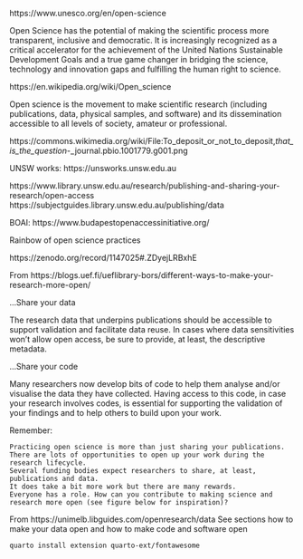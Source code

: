 https://www.unesco.org/en/open-science

Open Science has the potential of making the scientific process more transparent, inclusive and democratic.  It is increasingly recognized as a critical accelerator for the achievement of the United Nations Sustainable Development Goals and a true game changer in bridging the science, technology and innovation gaps and fulfilling the human right to science.

https://en.wikipedia.org/wiki/Open_science

Open science is the movement to make scientific research (including publications, data, physical samples, and software) and its dissemination accessible to all levels of society, amateur or professional.


https://commons.wikimedia.org/wiki/File:To_deposit_or_not_to_deposit,_that_is_the_question_-_journal.pbio.1001779.g001.png


UNSW works: https://unsworks.unsw.edu.au

https://www.library.unsw.edu.au/research/publishing-and-sharing-your-research/open-access
https://subjectguides.library.unsw.edu.au/publishing/data


BOAI: https://www.budapestopenaccessinitiative.org/



Rainbow of open science practices

https://zenodo.org/record/1147025#.ZDyejLRBxhE

From https://blogs.uef.fi/ueflibrary-bors/different-ways-to-make-your-research-more-open/

…Share your data

The research data that underpins publications should be accessible to support validation and facilitate data reuse. In cases where data sensitivities won’t allow open access, be sure to provide, at least, the descriptive metadata. 

…Share your code

Many researchers now develop bits of code to help them analyse and/or visualise the data they have collected. Having access to this code, in case your research involves codes, is essential for supporting the validation of your findings and to help others to build upon your work.


Remember:

    Practicing open science is more than just sharing your publications.
    There are lots of opportunities to open up your work during the research lifecycle.
    Several funding bodies expect researchers to share, at least, publications and data.
    It does take a bit more work but there are many rewards.
    Everyone has a role. How can you contribute to making science and research more open (see figure below for inspiration)?
    
From https://unimelb.libguides.com/openresearch/data
See sections how to make your data open and how to make code and software open



```sh
quarto install extension quarto-ext/fontawesome
```